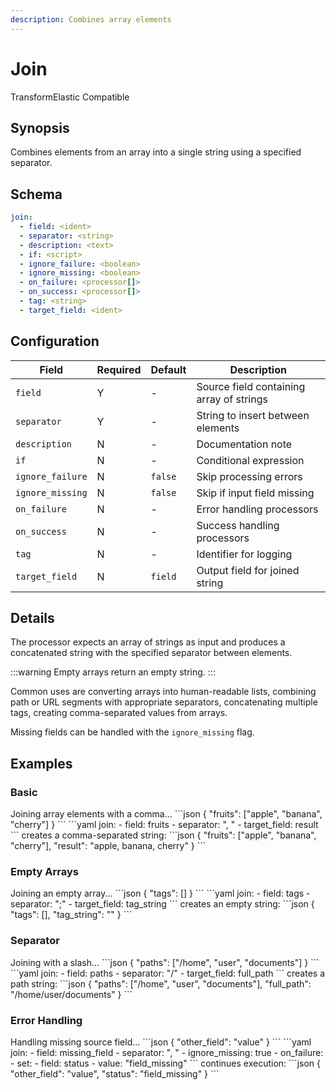 ```yaml
---
description: Combines array elements
---
```


# Join

<span className="theme-doc-version-badge badge badge--primary">Transform</span><span className="theme-doc-version-badge badge badge--secondary">Elastic Compatible</span>

## Synopsis

Combines elements from an array into a single string using a specified separator.

## Schema

```yaml {2,3}
join:
  - field: <ident>
  - separator: <string>
  - description: <text>
  - if: <script>
  - ignore_failure: <boolean>
  - ignore_missing: <boolean>
  - on_failure: <processor[]>
  - on_success: <processor[]>
  - tag: <string>
  - target_field: <ident>
```

## Configuration

|Field|Required|Default|Description|
|---|---|---|---|
|`field`|Y|-|Source field containing array of strings|
|`separator`|Y|-|String to insert between elements|
|`description`|N|-|Documentation note|
|`if`|N|-|Conditional expression|
|`ignore_failure`|N|`false`|Skip processing errors|
|`ignore_missing`|N|`false`|Skip if input field missing|
|`on_failure`|N|-|Error handling processors|
|`on_success`|N|-|Success handling processors|
|`tag`|N|-|Identifier for logging|
|`target_field`|N|`field`|Output field for joined string|

## Details

The processor expects an array of strings as input and produces a concatenated string with the specified separator between elements.

:::warning
Empty arrays return an empty string. 
:::

Common uses are converting arrays into human-readable lists, combining path or URL segments with appropriate separators, concatenating multiple tags, creating comma-separated values from arrays.

Missing fields can be handled with the `ignore_missing` flag.

## Examples

### Basic

<ExampleGrid>
  <CommentCol>
    Joining array elements with a comma...
  </CommentCol>
  <CodeCol>
    ```json
    {
      "fruits": ["apple", "banana", "cherry"]
    }
    ```
    ```yaml
    join:
      - field: fruits
      - separator: ", "
      - target_field: result
    ```
  </CodeCol>
  <CommentCol>
    creates a comma-separated string:
  </CommentCol>
  <CodeCol>
    ```json
    {
      "fruits": ["apple", "banana", "cherry"],
      "result": "apple, banana, cherry"
    }
    ```
  </CodeCol>
</ExampleGrid>

### Empty Arrays

<ExampleGrid>
  <CommentCol>
    Joining an empty array...
  </CommentCol>
  <CodeCol>
    ```json
    {
      "tags": []
    }
    ```
    ```yaml
    join:
      - field: tags
      - separator: ";"
      - target_field: tag_string
    ```
  </CodeCol>
  <CommentCol>
    creates an empty string:
  </CommentCol>
  <CodeCol>
    ```json
    {
      "tags": [],
      "tag_string": ""
    }
    ```
  </CodeCol>
</ExampleGrid>

### Separator

<ExampleGrid>
  <CommentCol>
    Joining with a slash...
  </CommentCol>
  <CodeCol>
    ```json
    {
      "paths": ["/home", "user", "documents"]
    }
    ```
    ```yaml
    join:
      - field: paths
      - separator: "/"
      - target_field: full_path
    ```
  </CodeCol>
  <CommentCol>
    creates a path string:
  </CommentCol>
  <CodeCol>
    ```json
    {
      "paths": ["/home", "user", "documents"],
      "full_path": "/home/user/documents"
    }
    ```
  </CodeCol>
</ExampleGrid>

### Error Handling

<ExampleGrid>
  <CommentCol>
    Handling missing source field...
  </CommentCol>
  <CodeCol>
    ```json
    {
      "other_field": "value"
    }
    ```
    ```yaml
    join:
      - field: missing_field
      - separator: ", "
      - ignore_missing: true
      - on_failure:
          - set:
              - field: status
              - value: "field_missing"
    ```
  </CodeCol>
  <CommentCol>
    continues execution:
  </CommentCol>
  <CodeCol>
    ```json
    {
      "other_field": "value",
      "status": "field_missing"
    }
    ```
  </CodeCol>
</ExampleGrid>
